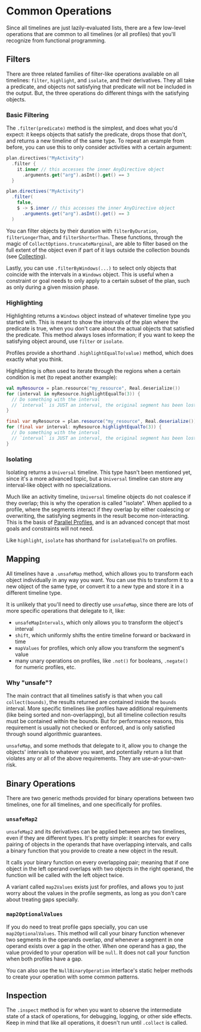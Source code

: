 
# Common Operations

Since all timelines are just lazily-evaluated lists, there are a few low-level operations that are common to all timelines
(or all profiles) that you'll recognize from functional programming.

## Filters

There are three related families of filter-like operations available on all timelines: `filter`, `highlight`, and `isolate`,
and their derivatives. They all take a predicate, and objects not satisfying that predicate will not be included in the
output. But, the three operations do different things with the satisfying objects.

### Basic Filtering

The `.filter(predicate)` method is the simplest, and does what you'd expect: it keeps objects that satisfy the predicate,
drops those that don't, and returns a new timeline of the same type. To repeat an example from before, you can use this
to only consider activities with a certain argument:

<Tabs groupId="lang">
<TabItem value="kt" label="Kotlin">

```kotlin
plan.directives("MyActivity")
  .filter {
    it.inner // this accesses the inner AnyDirective object
      .arguments.get("arg").asInt().get() == 3
  }
```

</TabItem>
<TabItem value="java" label="Java">

```java
plan.directives("MyActivity")
  .filter(
    false,
    $ -> $.inner // this accesses the inner AnyDirective object
      .arguments.get("arg").asInt().get() == 3
  )
```

</TabItem>
</Tabs>

You can filter objects by their duration with `filterByDuration`, `filterLongerThan`, and `filterShorterThan`.
These functions, through the magic of `CollectOptions.truncateMarginal`, are able to filter based on the full extent of
the object even if part of it lays outside the collection bounds (see [Collecting](../introduction#Collecting)).

Lastly, you can use `.filterByWindows(...)` to select only objects that coincide with the intervals in a `Windows` object.
This is useful when a constraint or goal needs to only apply to a certain subset of the plan, such as only during a
given mission phase.

### Highlighting

Highlighting returns a `Windows` object instead of whatever timeline type you started with. This is meant to show the
intervals of the plan where the predicate is true, when you don't care about the actual objects that satisfied the predicate.
This method always loses information; if you want to keep the satisfying object around, use `filter` or `isolate`.

Profiles provide a shorthand `.highlightEqualTo(value)` method, which does exactly what you think.

Highlighting is often used to iterate through the regions when a certain condition is met (to repeat another example):

<Tabs groupId="lang">
<TabItem value="kt" label="Kotlin">

```kotlin
val myResource = plan.resource("my_resource", Real.deserialize())
for (interval in myResource.highlightEqualTo(3)) {
  // Do something with the interval
  // `interval` is JUST an interval, the original segment has been lost.
}
```

</TabItem>
<TabItem value="java" label="Java">

```java
final var myResource = plan.resource("my_resource", Real.deserialize());
for (final var interval: myResource.highlightEqualTo(3)) {
  // Do something with the interval
  // `interval` is JUST an interval, the original segment has been lost.
}
```

</TabItem>
</Tabs>

### Isolating

Isolating returns a `Universal` timeline. This type hasn't been mentioned yet, since it's a more advanced topic,
but a `Universal` timeline can store any interval-like object with no specializations.

Much like an activity timeline,
`Universal` timeline objects do not coalesce if they overlap; this is why the operation is called "isolate". When applied
to a profile, where the segments interact if they overlap by either coalescing or overwriting, the satisfying segments
in the result become non-interacting.
This is the basis of [Parallel Profiles](../../advanced/parallel-profiles), and is an advanced concept that most goals
and constraints will not need.

Like `highlight`, `isolate` has shorthand for `isolateEqualTo` on profiles.

## Mapping

All timelines have a `.unsafeMap` method, which allows you to transform each object individually in any way you want.
You can use this to transform it to a new object of the same type, or convert it to a new type and store it in a different
timeline type.

It is unlikely that you'll need to directly use `unsafeMap`, since there are lots of more specific operations that delegate
to it, like:
- `unsafeMapIntervals`, which only allows you to transform the object's interval
- `shift`, which uniformly shifts the entire timeline forward or backward in time
- `mapValues` for profiles, which only allow you transform the segment's value
- many unary operations on profiles, like `.not()` for booleans, `.negate()` for numeric profiles, etc.

### Why "unsafe"?

The main contract that all timelines satisfy is that when you call `collect(bounds)`, the results returned are contained
inside the `bounds` interval. More specific timelines like profiles have additional requirements (like being sorted and
non-overlapping), but all timeline collection results must be contained within the bounds. But for performance reasons,
this requirement is usually not checked or enforced, and is only satisfied through sound algorithmic guarantees.

`unsafeMap`, and some methods that delegate to it, allow you to change the objects' intervals to whatever you want,
and potentially return a list that violates any or all of the above requirements. They are use-at-your-own-risk.

## Binary Operations

There are two generic methods provided for binary operations between two timelines, one for all timelines, and one specifically
for profiles.

### `unsafeMap2`

`unsafeMap2` and its derivatives can be applied between any two timelines, even if they are different types. It's pretty simple:
it searches for every pairing of objects in the operands that have overlapping intervals, and calls a binary function
that you provide to create a new object in the result.

It calls your binary function on every overlapping pair; meaning that if one object in the left operand overlaps with
two objects in the right operand, the function will be called with the left object twice.

A variant called `map2Values` exists just for profiles, and allows you to just worry about the values in the profile segments,
as long as you don't care about treating gaps specially.

### `map2OptionalValues`

If you do need to treat profile gaps specially, you can use `map2OptionalValues`. This method will call your binary function
whenever two segments in the operands overlap, *and* whenever a segment in one operand exists over a gap in the other. When
one operand has a gap, the value provided to your operation will be `null`. It does not call your function when both profiles
have a gap.

You can also use the `NullBinaryOperation` interface's static helper methods to create your operation with some common patterns.

## Inspection

The `.inspect` method is for when you want to observe the intermediate state of a stack of operations, for debugging, logging, or
other side effects. Keep in mind that like all operations, it doesn't run until `.collect` is called.
